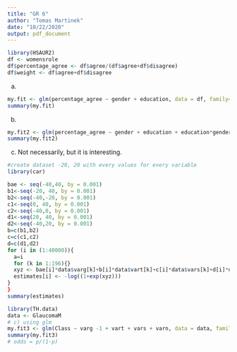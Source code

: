 ```yaml
---
title: "GR 6"
author: "Tomas Martinek"
date: "10/22/2020"
output: pdf_document
---
```


```r
library(HSAUR2)
df <- womensrole
df$percentage_agree <- df$agree/(df$agree+df$disagree)
df$weight <- df$agree+df$disagree
```

a)
```r
my.fit <- glm(percentage_agree ~ gender + education, data = df, family='binomial', weights = df$weight)
summary(my.fit)
```

b)
```r
my.fit2 <- glm(percentage_agree ~ gender + education + education*gender, data = df, family=binomial, weights = df$weight)
summary(my.fit2)
```
c) Not necessarily, but it is interesting.
```r
#create dataset -20, 20 with every values for every variable
library(car)

bae <- seq(-40,40, by = 0.001)
b1<-seq(-20, 40, by = 0.001)
b2<-seq(-40,-20, by = 0.001)
c1<-seq(0, 40, by = 0.001)
c2<-seq(-40,0, by = 0.001)
d1<-seq(20, 40, by = 0.001)
d2<-seq(-40,20, by = 0.001)
b=c(b1,b2)
c=c(c1,c2)
d=c(d1,d2)
for (i in (1:40000)){
  a=i
  for (k in 1:196){}
  xyz <- bae[i]*data$varg[k]+b[i]*data$vart[k]+c[i]*data$vars[k]+d[i]*data$varn[k]
  estimates[i] <- -log((1+exp(xyz)))
}
}
summary(estimates)
```

```r
library(TH.data)
data <- GlaucomaM
# c) using glm
my.fit3 <- glm(Class ~ varg -1 + vart + vars + varn, data = data, family=binomial)
summary(my.fit3)
# odds = p/(1-p)
```

